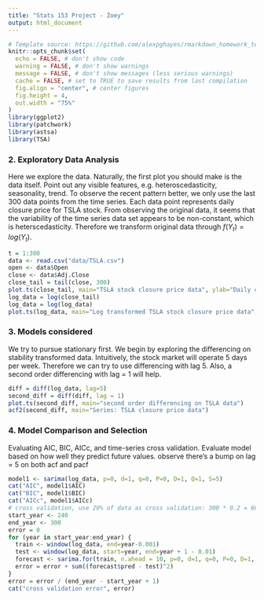 ```yaml
---
title: "Stats 153 Project - Zoey"
output: html_document
---
```

```r
# Template source: https://github.com/alexpghayes/rmarkdown_homework_template
knitr::opts_chunk$set(
  echo = FALSE, # don't show code
  warning = FALSE, # don't show warnings
  message = FALSE, # don't show messages (less serious warnings)
  cache = FALSE, # set to TRUE to save results from last compilation
  fig.align = "center", # center figures
  fig.height = 4,
  out.width = "75%"
)
library(ggplot2)
library(patchwork)
library(astsa)
library(TSA)
```

### 2. Exploratory Data Analysis

Here we explore the data. Naturally, the first plot you should make is the data itself. Point out any visible features, e.g. heteroscedasticity, seasonality, trend.
To observe the recent pattern better, we only use the last 300 data points from the time series. Each data point represents daily closure price for TSLA stock. From observing the original data, it seems that the variability of the time series data set appears to be non-constant, which is heterscedasticity. Therefore we transform original data through $f(Y_t) = log(Y_t)$.

```r
t = 1:300
data <- read.csv("data/TSLA.csv")
open <- data$Open
close <- data$Adj.Close
close_tail = tail(close, 300)
plot.ts(close_tail, main="TSLA stock closure price data", ylab="Daily closure price")
log_data = log(close_tail)
log_data = log(log_data)
plot.ts(log_data, main="Log transformed TSLA stock closure price data", ylab="Daily closure price")
```

### 3. Models considered

We try to pursue stationary first. We begin by exploring the differencing on stability transformed data. Intuitively, the stock market will operate 5 days per week. Therefore we can try to use differencing with lag 5. Also, a second order differencing with lag = 1 will help.

```r
diff = diff(log_data, lag=5)
second_diff = diff(diff, lag = 1)
plot.ts(second_diff, main="second order differencing on TSLA data")
acf2(second_diff, main="Series: TSLA closure price data")
```

<!-- #### Signal model 1: linear model + differencing -->
<!-- linear mode, differencing with lag=5, second order differencing with lag 1 -->

<!--  ```{r} -->
<!--  lm <- lm(log_data ~ t) -->
<!--  res <- resid(lm) -->
<!--  plot.ts(res) -->
<!--  diff = diff(res, lag=5) -->
<!--  second_diff = diff(diff, lag = 1) -->
<!--  plot.ts(second_diff, main="second order differencing on TSLA data") -->
<!--  acf2(second_diff) -->
<!--  ``` -->

<!-- #### Signal model 2: polynomial model + differencing -->
<!-- ```{r} -->
<!-- fit <-lm(log_data ~ poly(t, 10, raw=TRUE)) -->
<!-- res <- resid(fit) -->
<!-- plot.ts(res) -->
<!-- ``` -->



### 4. Model Comparison and Selection

Evaluating AIC, BIC, AICc, and time-series cross validation. Evaluate model based on how well they predict future values. 
observe there's a bump on lag = 5 on both acf and pacf
```r
model1 <- sarima(log_data, p=0, d=1, q=0, P=0, D=1, Q=1, S=5)
cat("AIC", model1$AIC)
cat("BIC", model1$BIC)
cat("AICc", model1$AICc)
# cross validation, use 20% of data as cross validation: 300 * 0.2 = 60
start_year <- 240
end_year <- 300
error = 0
for (year in start_year:end_year) {
  train <- window(log_data, end=year-0.001)
  test <- window(log_data, start=year, end=year + 1 - 0.01)
  forecast <- sarima.for(train, n.ahead = 10, p=0, d=1, q=0, P=0, D=1, Q=1, S=5)
  error = error + sum((forecast$pred - test)^2)
}
error = error / (end_year - start_year + 1)
cat("cross validation error", error)
```
